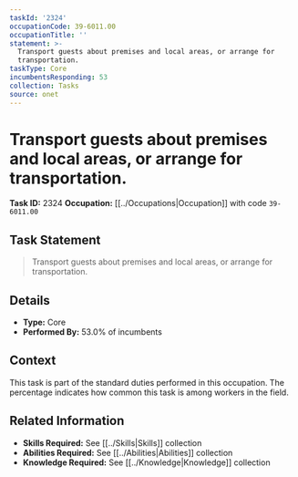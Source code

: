```yaml
---
taskId: '2324'
occupationCode: 39-6011.00
occupationTitle: ''
statement: >-
  Transport guests about premises and local areas, or arrange for
  transportation.
taskType: Core
incumbentsResponding: 53
collection: Tasks
source: onet
---
```

# Transport guests about premises and local areas, or arrange for transportation.

**Task ID:** 2324
**Occupation:** [[../Occupations|Occupation]] with code `39-6011.00`

## Task Statement

> Transport guests about premises and local areas, or arrange for transportation.

## Details

- **Type:** Core
- **Performed By:** 53.0% of incumbents

## Context

This task is part of the standard duties performed in this occupation. The percentage indicates how common this task is among workers in the field.

## Related Information

- **Skills Required:** See [[../Skills|Skills]] collection
- **Abilities Required:** See [[../Abilities|Abilities]] collection
- **Knowledge Required:** See [[../Knowledge|Knowledge]] collection
